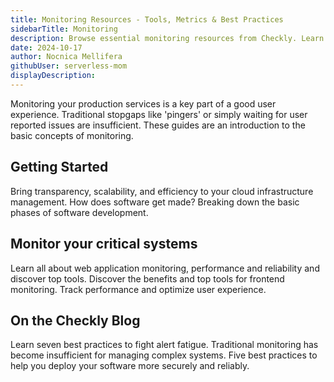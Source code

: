 ```yaml
---
title: Monitoring Resources - Tools, Metrics & Best Practices
sidebarTitle: Monitoring 
description: Browse essential monitoring resources from Checkly. Learn key metrics, performance tools, and best practices to optimize your systems and user experience.
date: 2024-10-17
author: Nocnica Mellifera
githubUser: serverless-mom
displayDescription:
---
```

Monitoring your production services is a key part of a good user experience. Traditional stopgaps like 'pingers' or simply waiting for user reported issues are insufficient. These guides are an introduction to the basic concepts of monitoring.

## Getting Started

<CardGroup cols={2}>
  <Card
    title="What is Monitoring as Code?"
    icon="/learn/icons/monitoring.svg"
    href="/learn/monitoring/monitoring-as-code/"
  >
    Bring transparency, scalability, and efficiency to your cloud infrastructure management.
  </Card>
  <Card
    title="The Phases of the SDLC"
    icon="/learn/icons/triangle.svg"
    href="/learn/monitoring/intro-to-sdlc/"
  >
    How does software get made? Breaking down the basic phases of software development.
  </Card>
</CardGroup>


## Monitor your critical systems

<CardGroup cols={2}>
  <Card
    title="Web Application Monitoring"
    icon="/learn/icons/dashboard.svg"
    href="/learn/monitoring/web-application-monitoring/"
  >
    Learn all about web application monitoring, performance and reliability and discover top tools.
  </Card>
  <Card
    title="Frontend Monitoring"
    icon="/learn/icons/iframe.svg"
    href="/learn/monitoring/frontend-monitoring/"
  >
    Discover the benefits and top tools for frontend monitoring. Track performance and optimize user experience.
  </Card>
</CardGroup>

## On the Checkly Blog

<CardGroup cols={3}>
  <Card
    title="How to Fight Alert Fatigue with Synthetic Monitoring"
    href="https://www.checklyhq.com/blog/alert-fatigue/"
  >
    Learn seven best practices to fight alert fatigue.
  </Card>
  <Card
    title="Observability as Code Explained"
    href="https://www.checklyhq.com/blog/observability-as-code/"
  >
    Traditional monitoring has become insufficient for managing complex systems.
  </Card>
  <Card
    title="Software Deployment Best Practices for Modern Engineering Teams"
    href="https://www.checklyhq.com/blog/software-deployment-best-practices/"
  >
    Five best practices to help you deploy your software more securely and reliably.
  </Card>
</CardGroup>
